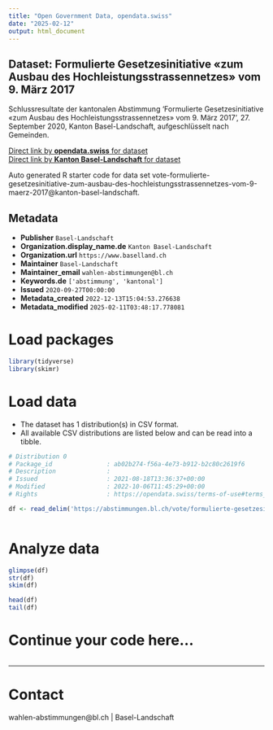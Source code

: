 ```yaml
---
title: "Open Government Data, opendata.swiss"
date: "2025-02-12"
output: html_document
---
```


## Dataset: Formulierte Gesetzesinitiative «zum Ausbau des Hochleistungsstrassennetzes» vom 9. März 2017

Schlussresultate der kantonalen Abstimmung 'Formulierte Gesetzesinitiative «zum Ausbau des Hochleistungsstrassennetzes» vom 9. März 2017', 27. September 2020, Kanton Basel-Landschaft, aufgeschlüsselt nach Gemeinden.

[Direct link by **opendata.swiss** for dataset](https://opendata.swiss/de/dataset/formulierte-gesetzesinitiative-zum-ausbau-des-hochleistungsstrassennetzes-vom-9-marz-2017)<br>
[Direct link by **Kanton Basel-Landschaft** for dataset](https://abstimmungen.bl.ch/vote/formulierte-gesetzesinitiative-zum-ausbau-des-hochleistungsstrassennetzes-vom-9-maerz-2017/data)

Auto generated R starter code for data set vote-formulierte-gesetzesinitiative-zum-ausbau-des-hochleistungsstrassennetzes-vom-9-maerz-2017@kanton-basel-landschaft.

## Metadata

- **Publisher** `Basel-Landschaft`
- **Organization.display_name.de** `Kanton Basel-Landschaft`
- **Organization.url** `https://www.baselland.ch`
- **Maintainer** `Basel-Landschaft`
- **Maintainer_email** `wahlen-abstimmungen@bl.ch`
- **Keywords.de** `['abstimmung', 'kantonal']`
- **Issued** `2020-09-27T00:00:00`
- **Metadata_created** `2022-12-13T15:04:53.276638`
- **Metadata_modified** `2025-02-11T03:48:17.778081`


# Load packages

```r

library(tidyverse)
library(skimr)

```

# Load data

-   The dataset has 1 distribution(s) in CSV format.
-   All available CSV distributions are listed below and can be read into a tibble.

```r

# Distribution 0
# Package_id               : ab02b274-f56a-4e73-b912-b2c80c2619f6
# Description              : 
# Issued                   : 2021-08-18T13:36:37+00:00
# Modified                 : 2022-10-06T11:45:29+00:00
# Rights                   : https://opendata.swiss/terms-of-use#terms_by

df <- read_delim('https://abstimmungen.bl.ch/vote/formulierte-gesetzesinitiative-zum-ausbau-des-hochleistungsstrassennetzes-vom-9-maerz-2017/data-csv')



```

# Analyze data

```r

glimpse(df)
str(df)
skim(df)

head(df)
tail(df)

```

# Continue your code here...

```r

```

------------------------------------------------------------------------

# Contact

wahlen-abstimmungen@bl.ch | Basel-Landschaft

